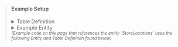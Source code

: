 <blockQuote data-pagefind-ignore="all">
<h4>Example Setup</h4>
<details>
<summary>Table Definition</summary>

```json
{
  "TableName": "electro",
  "KeySchema":[
      {
          "AttributeName":"pk",
          "KeyType":"HASH"
      },
      {
          "AttributeName":"sk",
          "KeyType":"RANGE"
      }
  ],
  "AttributeDefinitions":[
      {
          "AttributeName":"pk",
          "AttributeType":"S"
      },
      {
          "AttributeName":"sk",
          "AttributeType":"S"
      },
      {
          "AttributeName":"gsi1pk",
          "AttributeType":"S"
      },
      {
          "AttributeName":"gsi1sk",
          "AttributeType":"S"
      }
  ],
  "GlobalSecondaryIndexes":[
      {
          "IndexName":"gsi1pk-gsi1sk-index",
          "KeySchema":[
              {
                  "AttributeName":"gsi1pk",
                  "KeyType":"HASH"
              },
              {
                  "AttributeName":"gsi1sk",
                  "KeyType":"RANGE"
              }
          ],
          "Projection":{
              "ProjectionType":"ALL"
          }
      },
      {
          "IndexName":"gsi2pk-gsi2sk-index",
          "KeySchema":[
              {
                  "AttributeName":"gsi2pk",
                  "KeyType":"HASH"
              },
              {
                  "AttributeName":"gsi2sk",
                  "KeyType":"RANGE"
              }
          ],
          "Projection":{
              "ProjectionType":"ALL"
          }
      }
  ],
  "BillingMode":"PAY_PER_REQUEST"
}
```
</details>

<details>
<summary>Example Entity</summary>

```typescript
import DynamoDB from "aws-sdk/clients/dynamodb";
import { Entity } from 'electrodb';

const client = new DynamoDB.DocumentClient();

const table = 'electro';

const StoreLocations = new Entity({
    model: {
      service: "MallStoreDirectory",
      entity: "MallStore",
      version: "1",
    },
    attributes: {
        cityId: {
            type: "string",
            required: true,
        },
        mallId: {
            type: "string",
            required: true,
        },
        storeId: {
            type: "string",
            required: true,
        },
        buildingId: {
            type: "string",
            required: true,
        },
        unitId: {
            type: "string",
            required: true,
        },
        category: {
            type: [
                "spite store",
                "food/coffee",
                "food/meal",
                "clothing",
                "electronics",
                "department",
                "misc"
            ],
            required: true
        },
        leaseEndDate: {
            type: "string",
            required: true
        },
        rent: {
            type: "string",
            required: true,
            validate: /^(\d+\.\d{2})$/
        },
        discount: {
            type: "string",
            required: false,
            default: "0.00",
            validate: /^(\d+\.\d{2})$/
        }
    },
    indexes: {
        stores: {
            pk: {
                field: "pk",
                composite: ["cityId", "mallId"]
            },
            sk: {
                field: "sk",
                composite: ["buildingId", "storeId"]
            }
        },
        units: {
            index: "gsi1pk-gsi1sk-index",
            pk: {
                field: "gsi1pk",
                composite: ["mallId"]
            },
            sk: {
                field: "gsi1sk",
                composite: ["buildingId", "unitId"]
            }
        },
        leases: {
            index: "gsi2pk-gsi2sk-index",
            pk: {
                field: "gsi2pk",
                composite: ["storeId"]
            },
            sk: {
                field: "gsi2sk",
                composite: ["leaseEndDate"]
            }
        }
    }
}, {table, client});
```

</details>
<small><i>(Example code on this page that references the entity `StoreLocations` uses the following Entity and Table Definition found below)</i></small>
</blockQuote>
